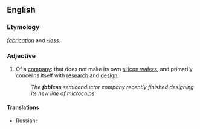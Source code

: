 ==English==

===Etymology===
''[[fabrication]]'' and ''[[-less]]''.

===Adjective===
{{en-adj|-}}

# Of a [[company]]: that does not make its own [[silicon wafer]]s, and primarily concerns itself with [[research]] and [[design]].
#: ''The '''fabless''' semiconductor company recently finished designing its new line of microchips.''

====Translations====
{{trans-top|Of or pertaining to a [[company]] that does not make its own [[silicon wafer]]s and primarily concerns itself with [[research]] and [[design]].}}
* Russian: {{t|ru|без собственного производства}}
{{trans-mid}}
{{trans-bottom}}